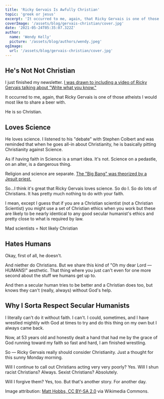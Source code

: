 ```yaml
---
title: 'Ricky Gervais Is Awfully Christian'
topic: 'greek or jesus'
excerpt: 'It occurred to me, again, that Ricky Gervais is one of those atheists I would most like to share a beer with.'
coverImage: '/assets/blog/gervais-christian/cover.jpg'
date: '2021-05-24T05:35:07.322Z'
author:
  name: 'Wendy Kelly'
  picture: '/assets/blog/authors/wendy.jpeg'
ogImage:
  url: '/assets/blog/gervais-christian/cover.jpg'
---
```



## He's Not Not Christian

I just finished my newsletter. [I was drawn to including a video of Ricky Gervais talking about "Write what you know."](https://newsletter.underbel.li)

It occurred to me, again, that Ricky Gervais is one of those atheists I would most like to share a beer with.

He is so Christian.

## Loves Science

He loves science. I listened to his "debate" with Stephen Colbert and was reminded that when he goes all-in about Christianity, he is basically pitting Christianity against Science.

As if having faith in Science is a smart idea. It's not. Science on a pedastle, on an alter, is a dangerous thing.

Religion and science are separate. [The "Big Bang" was theorized by a Jesuit priest.](https://astronomy.com/news/2018/10/the-jesuit-astronomer-who-conceived-of-the-big-bang) 

So...I think it's great that Ricky Gervais loves science. So do I. So do lots of Christians. It has pretty much nothing to do with your faith.

I mean, except I guess that if you are a Christian scientist (not a Christian Scientist) you might use a set of Christian ethics when you work but these are likely to be nearly identical to any good secular humanist's ethics and pretty close to what is required by law.

Mad scientists = Not likely Christian

## Hates Humans 

Okay, first of all, he doesn't.

And niether do Christians. But we share this kind of "Oh my dear Lord — HUMANS!" aesthetic. That thing where you just can't even for one more second about the stuff we humans get up to.

And then a secular human tries to be better and a Christian does too, but knows they can't (really, always) without God's help.

## Why I Sorta Respect Secular Humanists

I literally can't do it without faith. I can't. I could, sometimes, and I have wrestled mightily with God at times to try and do this thing on my own but I always came back.

Now, at 53 years old and honestly dealt a hand that had me by the grace of God running toward my faith so fast and hard, I am finished wrestling. 

So — Ricky Gervais really should consider Christianity. Just a thought for this sunny Monday morning.

Will I continue to call out Christians acting very very poorly? Yes. Will I shun racist Christians? Always. Sexist Christians? Absolutely. 

Will I forgive them? Yes, too. But that's another story. For another day.

Image attribution: [Matt Hobbs, CC BY-SA 2.0](https://creativecommons.org/licenses/by-sa/2.0) via Wikimedia Commons.